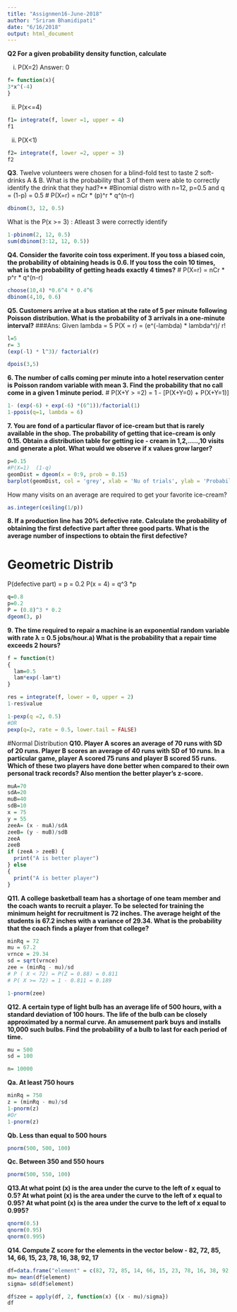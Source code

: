 ```yaml
---
title: "Assignmen16-June-2018"
author: "Sriram Bhamidipati"
date: "6/16/2018"
output: html_document
---
```


**Q2 For a given probability density function, calculate**

i. P(X=2)
Answer: 0 

```r
f= function(x){
3*x^(-4)
}
```
ii. P(x<=4)
```r
f1= integrate(f, lower =1, upper = 4)
f1
```
ii. P(X<1)
```r
f2= integrate(f, lower =2, upper = 3)
f2
```


**Q3**. Twelve volunteers were chosen for a blind-fold test to taste 2 soft-drinks A & B. What is the probability that 3 of them were able to correctly identify the drink that they had?**
#Binomial distro with n=12, p=0.5 and q = (1-p) = 0.5
# P(X=r)  = nCr * (p)^r  * q^(n-r)
```r
dbinom(3, 12, 0.5)
```
What is the P(x >= 3) : Atleast 3 were correctly identify
```r
1-pbinom(2, 12, 0.5)
sum(dbinom(3:12, 12, 0.5))

```
**Q4. Consider the favorite coin toss experiment. If you toss a biased coin, the probability of obtaining heads is 0.6. If you toss the coin 10 times, what is the probability of getting heads exactly 4 times?**
# P(X=r)   = nCr * p^r * q^(n-r)
```r
choose(10,4) *0.6^4 * 0.4^6
dbinom(4,10, 0.6)
```
**Q5. Customers arrive at a bus station at the rate of 5 per minute following Poisson distribution. What is the probability of 3 arrivals in a one-minute interval?**
###Ans:
Given lambda = 5
P(X = r) = (e^(-lambda) * lambda^r)/ r!
```r
l=5
r= 3
(exp(-l) * l^3)/ factorial(r)

dpois(3,5)
```
**6. The number of calls coming per minute into a hotel reservation center is Poisson random variable with mean 3. Find the probability that no call come in a given 1 minute period.**
# P(X+Y > =2)  = 1 - [P(X+Y=0) +  P(X+Y=1)]
```r
1- (exp(-6) + exp(-6) *(6^1))/factorial(1)
1-ppois(q=1, lambda = 6)
```
**7. You are fond of a particular flavor of ice-cream but that is rarely available in the shop. The probability of getting that ice-cream is only 0.15. Obtain a distribution table for getting ice - cream in 1,2,.....,10 visits and generate a plot. What would we observe if x values grow larger?**
```r
p=0.15
#P(X=1)  (1-q)
geomDist = dgeom(x = 0:9, prob = 0.15)
barplot(geomDist, col = 'grey', xlab = 'Nu of trials', ylab = 'Probability')

```
How many visits on an average are required to get your favorite ice-cream?
```r
as.integer(ceiling(1/p))
```
**8. If a production line has 20% defective rate. Calculate the probability of obtaining the first defective part after three good parts. What is the average number of inspections to obtain the first defective?**

# Geometric Distrib
 P(defective part) = p = 0.2
 P(x = 4)  = q^3 *p
```r
q=0.8
p=0.2
P = (0.8)^3 * 0.2
dgeom(3, p)
```
**9. The time required to repair a machine is an exponential random variable with rate λ = 0.5 jobs/hour.a) What is the probability that a repair time exceeds 2 hours?**
```r
f = function(t)
{
  lam=0.5
  lam*exp(-lam*t)
}

res = integrate(f, lower = 0, upper = 2)
1-res$value

1-pexp(q =2, 0.5)
#OR
pexp(q=2, rate = 0.5, lower.tail = FALSE)
```

#Normal Distribution
**Q10. Player A scores an average of 70 runs with SD of 20 runs. Player B scores an average of 40 runs with SD of 10 runs. In a particular game, player A scored 75 runs and player B scored 55 runs. Which of these two players have done better when compared to their own personal track records? Also mention the better player's z-score.**
```r
muA=70
sdA=20
muB=40
sdB=10
x = 75
y = 55
zeeA= (x - muA)/sdA
zeeB= (y - muB)/sdB
zeeA
zeeB
if (zeeA > zeeB) {
  print("A is better player")
} else
{
  print("A is better player")
}
```
**Q11. A college basketball team has a shortage of one team member and the coach wants to recruit a player. To be selected for training the minimum height for recruitment is 72 inches. The average height of the students is 67.2 inches with a variance of 29.34. What is the probability that the coach finds a player from that college?**
```r
minRq = 72
mu = 67.2
vrnce = 29.34
sd = sqrt(vrnce)
zee = (minRq - mu)/sd
# P ( X < 72) = P(Z = 0.88) = 0.811
# P( X >= 72) = 1 - 0.811 = 0.189

1-pnorm(zee)
```
**Q12. A certain type of light bulb has an average life of 500 hours, with a standard deviation of 100 hours. The life of the bulb can be closely approximated by a normal curve. An amusement park buys and installs 10,000 such bulbs. Find the probability of a bulb to last for each period of time.**
```r
mu = 500
sd = 100

n= 10000
```
**Qa. At least 750 hours**
```r
minRq = 750
z = (minRq - mu)/sd
1-pnorm(z)
#Or
1-pnorm(z)
```
**Qb. Less than equal to 500 hours**
```r
pnorm(500, 500, 100)
```
**Qc. Between 350 and 550 hours**
```r
pnorm(500, 550, 100)
```
**Q13.At what point (x) is the area under the curve to the left of x equal to 0.5? At what point (x) is the area under the curve to the left of x equal to 0.95? At what point (x) is the area under the curve to the left of x equal to 0.995?**
```r
qnorm(0.5)
qnorm(0.95)
qnorm(0.995)
```
**Q14. Compute Z score for the elements in the vector below - 82, 72, 85, 14, 66, 15, 23, 78, 16, 38, 92, 17**
```r
df=data.frame("element" = c(82, 72, 85, 14, 66, 15, 23, 78, 16, 38, 92, 17))
mu= mean(df$element)
sigma= sd(df$element)

df$zee = apply(df, 2, function(x) {(x - mu)/sigma})
df
```
